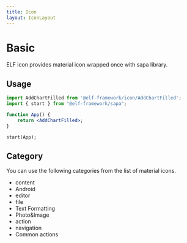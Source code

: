 ```yaml
---
title: Icon
layout: IconLayout
---
```


# Basic

ELF icon provides material icon wrapped once with sapa library.

## Usage

```jsx {1, 5} showLineNumbers
import AddChartFilled from '@elf-framework/icon/AddChartFilled';
import { start } from "@elf-framework/sapa";

function App() {
    return <AddChartFilled>;
}

start(App);
```

## Category

You can use the following categories from the list of material icons.

- content
- Android
- editor
- file
- Text Formatting
- Photo&Image
- action
- navigation
- Common actions
